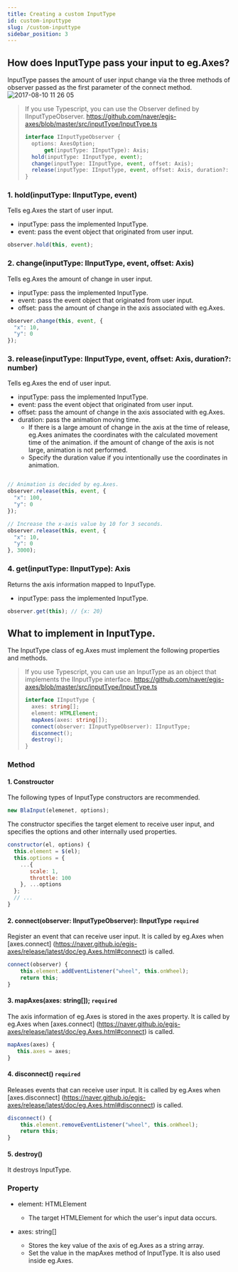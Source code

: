 ```yaml
---
title: Creating a custom InputType
id: custom-inputtype
slug: /custom-inputtype
sidebar_position: 3
---
```

## How does InputType pass your input to eg.Axes?
InputType passes the amount of user input change via the three methods of observer passed as the first parameter of the connect method.
![2017-08-10 11 26 05](https://user-images.githubusercontent.com/1383952/29151855-e0f4b216-7dbe-11e7-918d-35298eb577aa.png)


> If you use Typescript, you can use the Observer defined by IInputTypeObserver.
> https://github.com/naver/egjs-axes/blob/master/src/inputType/InputType.ts
> ```ts
> interface IInputTypeObserver {
>	options: AxesOption;
>       get(inputType: IInputType): Axis;
>	hold(inputType: IInputType, event);
>	change(inputType: IInputType, event, offset: Axis);
>	release(inputType: IInputType, event, offset: Axis, duration?: number);
>}
>```

### 1. hold(inputType: IInputType, event)
Tells eg.Axes the start of user input.
- inputType: pass the implemented InputType.
- event: pass the event object that originated from user input.

```js
observer.hold(this, event);
```


### 2. change(inputType: IInputType, event, offset: Axis)
Tells eg.Axes the amount of change in user input.
- inputType: pass the implemented InputType.
- event: pass the event object that originated from user input.
- offset: pass the amount of change in the axis associated with eg.Axes.

```js
observer.change(this, event, {
  "x": 10,
  "y": 0
});
```

### 3. release(inputType: IInputType, event, offset: Axis, duration?: number)
Tells eg.Axes the end of user input.
- inputType: pass the implemented InputType.
- event: pass the event object that originated from user input.
- offset: pass the amount of change in the axis associated with eg.Axes.
- duration: pass the animation moving time.
  - If there is a large amount of change in the axis at the time of release, eg.Axes animates the coordinates with the calculated movement time of the animation. if the amount of change of the axis is not large, animation is not performed.
  - Specify the duration value if you intentionally use the coordinates in animation.

```js

// Animation is decided by eg.Axes.
observer.release(this, event, {
  "x": 100,
  "y": 0
});

// Increase the x-axis value by 10 for 3 seconds.
observer.release(this, event, {
  "x": 10,
  "y": 0
}, 3000);
```

### 4. get(inputType: IInputType): Axis
Returns the axis information mapped to InputType.
- inputType: pass the implemented InputType.

```js
observer.get(this); // {x: 20}
```


## What to implement in InputType.

The InputType class of eg.Axes must implement the following properties and methods.

> If you use Typescript, you can use an InputType as an object that implements the IInputType interface.
> https://github.com/naver/egjs-axes/blob/master/src/inputType/InputType.ts
> ```ts
> interface IInputType {
>	axes: string[];
>	element: HTMLElement;
>	mapAxes(axes: string[]);
>	connect(observer: IInputTypeObserver): IInputType;
>	disconnect();
>	destroy();
>}
>```

### Method
#### 1. Constrouctor
The following types of InputType constructors are recommended.
```js
new BlaInput(elemenet, options);
```

The constructor specifies the target element to receive user input, and specifies the options and other internally used properties.

```js
constructor(el, options) {
  this.element = $(el);
  this.options = {
    ...{
       scale: 1,
       throttle: 100
    }, ...options
  };
  // ...
}
```

#### 2. connect(observer: IInputTypeObserver): IInputType `required`
Register an event that can receive user input.
It is called by eg.Axes when [axes.connect] (https://naver.github.io/egjs-axes/release/latest/doc/eg.Axes.html#connect) is called.

```js
connect(observer) {
    this.element.addEventListener("wheel", this.onWheel);
    return this;
}
```


#### 3. mapAxes(axes: string[]); `required`

The axis information of eg.Axes is stored in the axes property.
It is called by eg.Axes when [axes.connect] (https://naver.github.io/egjs-axes/release/latest/doc/eg.Axes.html#connect) is called.

```js
mapAxes(axes) {
   this.axes = axes;
}
```

#### 4. disconnect() `required`
Releases events that can receive user input.
It is called by eg.Axes when [axes.disconnect] (https://naver.github.io/egjs-axes/release/latest/doc/eg.Axes.html#disconnect) is called.

```js
disconnect() {
    this.element.removeEventListener("wheel", this.onWheel);
    return this;
}
```

#### 5. destroy()
It destroys InputType.

### Property
- element: HTMLElement
  - The target HTMLElement for which the user's input data occurs.

- axes: string[]
  - Stores the key value of the axis of eg.Axes as a string array.
  - Set the value in the mapAxes method of InputType. It is also used inside eg.Axes.
